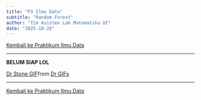 ```yaml
---
title: "P3 Ilmu Data"
subtitle: "Random Forest"
author: "Tim Asisten Lab Matematika UI"
date: "2025-10-28"
---
```


<a href="../ildat2025.qmd" class="btn btn-outline-primary mb-4">
<i class="fa-solid fa-arrow-left"></i> Kembali ke Praktikum Ilmu Data
</a>

---

<!-- Isi modul -->

**BELUM SIAP LOL**

<div class="tenor-gif-embed" data-postid="5211926416949197849" data-share-method="host" data-aspect-ratio="1.02469" data-width="50%"><a href="https://tenor.com/view/dr-stone-senkuu-tongue-gif-5211926416949197849">Dr Stone GIF</a>from <a href="https://tenor.com/search/dr-gifs">Dr GIFs</a></div> <script type="text/javascript" async src="https://tenor.com/embed.js"></script>


---

<a href="../ildat2025.qmd" class="btn btn-outline-primary mb-4">
<i class="fa-solid fa-arrow-left"></i> Kembali ke Praktikum Ilmu Data
</a>